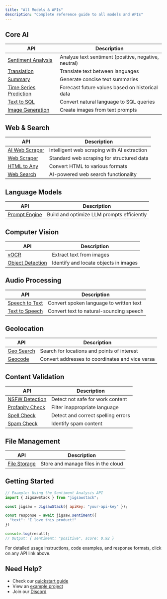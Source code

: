 ```yaml
---
title: "All Models & APIs"
description: "Complete reference guide to all models and APIs"
---
```



## Core AI

| API | Description |
|-----|-------------|
| [Sentiment Analysis](/docs/api-reference/ai/sentiment) | Analyze text sentiment (positive, negative, neutral) |
| [Translation](/docs/api-reference/ai/translate) | Translate text between languages |
| [Summary](/docs/api-reference/ai/summary) | Generate concise text summaries |
| [Time Series Prediction](/docs/api-reference/ai/prediction) | Forecast future values based on historical data |
| [Text to SQL](/docs/api-reference/ai/text-to-sql) | Convert natural language to SQL queries |
| [Image Generation](/docs/api-reference/ai/image-generation) | Create images from text prompts |

## Web & Search

| API | Description |
|-----|-------------|
| [AI Web Scraper](/docs/api-reference/ai/scrape) | Intelligent web scraping with AI extraction |
| [Web Scraper](/docs/api-reference/web/scrape) | Standard web scraping for structured data |
| [HTML to Any](/docs/api-reference/web/html-to-any) | Convert HTML to various formats |
| [Web Search](/docs/api-reference/web/ai-search) | AI-powered web search functionality |

## Language Models

| API | Description |
|-----|-------------|
| [Prompt Engine](/docs/api-reference/prompt-engine) | Build and optimize LLM prompts efficiently |

## Computer Vision

| API | Description |
|-----|-------------|
| [vOCR](/docs/api-reference/ai/vocr) | Extract text from images |
| [Object Detection](/docs/api-reference/ai/object-detection) | Identify and locate objects in images |

## Audio Processing

| API | Description |
|-----|-------------|
| [Speech to Text](/docs/api-reference/ai/speech-to-text) | Convert spoken language to written text |
| [Text to Speech](/docs/api-reference/ai/text-to-speech) | Convert text to natural-sounding speech |

## Geolocation

| API | Description |
|-----|-------------|
| [Geo Search](/docs/api-reference/geo/search) | Search for locations and points of interest |
| [Geocode](/docs/api-reference/geo/geocode) | Convert addresses to coordinates and vice versa |

## Content Validation

| API | Description |
|-----|-------------|
| [NSFW Detection](/docs/api-reference/validate/nsfw) | Detect not safe for work content |
| [Profanity Check](/docs/api-reference/validate/profanity) | Filter inappropriate language |
| [Spell Check](/docs/api-reference/validate/spellcheck) | Detect and correct spelling errors |
| [Spam Check](/docs/api-reference/ai/spam-check) | Identify spam content |

## File Management

| API | Description |
|-----|-------------|
| [File Storage](/docs/api-reference/store/file) | Store and manage files in the cloud |

## Getting Started

```javascript
// Example: Using the Sentiment Analysis API
import { JigsawStack } from "jigsawstack";

const jigsaw = JigsawStack({ apiKey: "your-api-key" });

const response = await jigsaw.sentiment({
  "text": "I love this product!"
})

console.log(result);
// Output: { sentiment: "positive", score: 0.92 }
```

For detailed usage instructions, code examples, and response formats, click on any API link above.

## Need Help?

- Check our [quickstart guide](/docs/quick-start/node/introduction)
- View an [example project](https://github.com/JigsawStack/prediction-api-example)
- Join our [Discord](https://discord.gg/GnvmdZ7z)